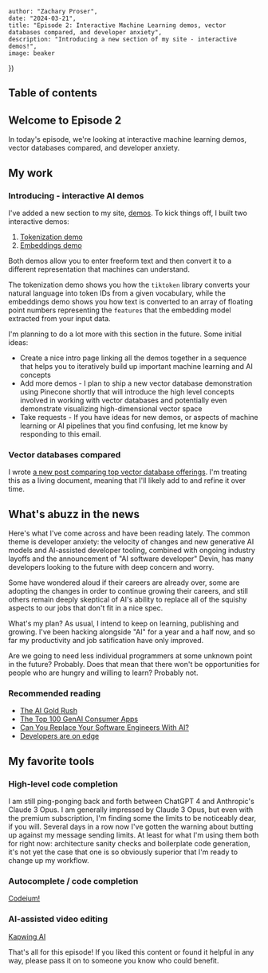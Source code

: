 



    author: "Zachary Proser", 
    date: "2024-03-21",
    title: "Episode 2: Interactive Machine Learning demos, vector databases compared, and developer anxiety", 
    description: "Introducing a new section of my site - interactive demos!",
    image: beaker
})


## Table of contents

## Welcome to Episode 2 

In today's episode, we're looking at interactive machine learning demos, vector databases compared, and developer anxiety.

## My work 

### Introducing - interactive AI demos

I've added a new section to my site, [demos](https://zackproser.com/demos). To kick things off, I built two interactive demos: 

1. [Tokenization demo](https://zackproser.com/demos/tokenize)
2. [Embeddings demo](https://zackproser.com/demos/embeddings)


Both demos allow you to enter freeform text and then convert it to a different representation that machines can understand. 

The tokenization demo shows you how the `tiktoken` library converts your natural language into token IDs from a given vocabulary, while the embeddings demo shows you how text is converted to an array of floating point numbers representing the `features` that the 
embedding model extracted from your input data.

I'm planning to do a lot more with this section in the future. Some initial ideas: 
* Create a nice intro page linking all the demos together in a sequence that helps you to iteratively build up important machine learning and AI concepts
* Add more demos - I plan to ship a new vector database demonstration using Pinecone shortly that will introduce the high level concepts involved in working with vector databases and potentially even demonstrate visualizing high-dimensional vector space
* Take requests - If you have ideas for new demos, or aspects of machine learning or AI pipelines that you find confusing, let me know by responding to this email.

### Vector databases compared

I wrote [a new post comparing top vector database offerings](https://zackproser.com/blog/vector-databases-compared). I'm treating this as a living document, meaning that I'll likely 
add to and refine it over time.

## What's abuzz in the news

Here's what I've come across and have been reading lately. The common theme is developer anxiety: the velocity of changes and new generative AI models and AI-assisted developer tooling, combined with ongoing 
industry layoffs and the announcement of "AI software developer" Devin, has many developers looking to the future with deep concern and worry. 

Some have wondered aloud if their careers are already over, some are adopting the changes in order to continue growing their careers, and still others remain deeply skeptical of AI's ability to replace all of the squishy aspects to our jobs that don't fit in a nice spec.

What's my plan? As usual, I intend to keep on learning, publishing and growing. I've been hacking alongside "AI" for a year and a half now, and so far my productivity and job satification have only improved. 

Are we going to need less individual programmers at some unknown point in the future? Probably. Does that mean that there won't be opportunities for people who are hungry and willing to learn? Probably not.

### Recommended reading

* [The AI Gold Rush](https://digitopoly.org/2024/03/07/the-ai-gold-rush/)
* [The Top 100 GenAI Consumer Apps](https://a16z.com/100-gen-ai-apps/)
* [Can You Replace Your Software Engineers With AI?](https://www.htormey.org/can-you-replace-your-software-engineers-with-ai/)
* [Developers are on edge](https://world.hey.com/dhh/developers-are-on-edge-4dfcf9c1)

## My favorite tools

### High-level code completion 

I am still ping-ponging back and forth between ChatGPT 4 and Anthropic's Claude 3 Opus. I am generally impressed by Claude 3 Opus, but even with the premium subscription, I'm finding some the limits to be noticeably dear, if you will. Several days in a row now I've gotten the 
warning about butting up against my message sending limits. At least for what I'm using them both for right now: architecture sanity checks and boilerplate code generation, it's not yet the case that one is so obviously superior that I'm ready to change up my workflow. 

### Autocomplete / code completion 

[Codeium!](/blog/codeium-review)

### AI-assisted video editing

[Kapwing AI](https://kapwing.com)

That's all for this episode! If you liked this content or found it helpful in any way, please pass it on to someone you know who could benefit.
